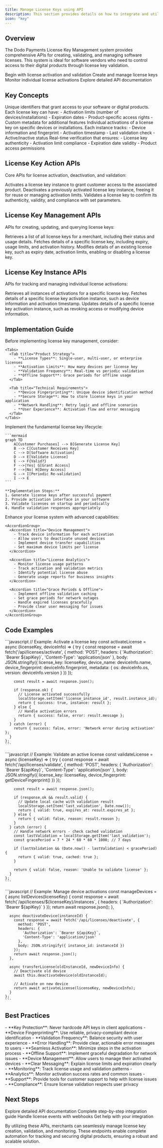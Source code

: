 ```yaml
---
title: Manage License Keys using API
description: This section provides details on how to integrate and utilize the License Key Management feature using the available APIs.
icon: "key"
---
```


## Overview

The Dodo Payments License Key Management system provides comprehensive APIs for creating, validating, and managing software licenses. This system is ideal for software vendors who need to control access to their digital products through license key validation.

<CardGroup cols={2}>
  <Card title="Quick Start" icon="rocket" href="#license-key-action-apis">
    Begin with license activation and validation
  </Card>
  <Card title="Management APIs" icon="settings" href="#license-key-management-apis">
    Create and manage license keys
  </Card>
  <Card title="Instance Tracking" icon="eye" href="#license-key-instance-apis">
    Monitor individual license activations
  </Card>
  <Card title="API Reference" icon="code" href="/api-reference/licenses/activate-license">
    Explore detailed API documentation
  </Card>
</CardGroup>

## Key Concepts

<AccordionGroup>
  <Accordion title="License Keys">
    Unique identifiers that grant access to your software or digital products. Each license key can have:
    - Activation limits (number of devices/installations)
    - Expiration dates
    - Product-specific access rights
    - Custom metadata for additional features
  </Accordion>
  
  <Accordion title="License Instances">
    Individual activations of a license key on specific devices or installations. Each instance tracks:
    - Device information and fingerprint
    - Activation timestamp
    - Last validation check
    - Active/inactive status
  </Accordion>
  
  <Accordion title="Validation Process">
    Real-time verification that ensures:
    - License key authenticity
    - Activation limit compliance
    - Expiration date validity
    - Product access permissions
  </Accordion>
</AccordionGroup>

## License Key Action APIs

Core APIs for license activation, deactivation, and validation:

<Card title="POST: Activate License" icon="link" href="/api-reference/licenses/activate-license" horizontal>
    Activates a license key instance to grant customer access to the associated product.
</Card>

<Card title="POST: Deactivate License" icon="link" href="/api-reference/licenses/deactivate-license" horizontal>
    Deactivates a previously activated license key instance, freeing it for reuse or managing activation limits.
</Card>

<Card title="POST: Validate License" icon="link" href="/api-reference/licenses/validate-license" horizontal>
    Validates a license key to confirm its authenticity, validity, and compliance with set parameters.
</Card>

## License Key Management APIs

APIs for creating, updating, and querying license keys:

<Card title="GET: Get License Keys" icon="link" href="/api-reference/licenses/get-license-keys" horizontal>
    Retrieves a list of all license keys for a merchant, including their status and usage details.
</Card>

<Card title="GET: Get License Key" icon="link" href="/api-reference/licenses/get-license-key" horizontal>
    Fetches details of a specific license key, including expiry, usage limits, and activation history.
</Card>

<Card title="PATCH: Update License Key" icon="link" href="/api-reference/licenses/update-license-key" horizontal>
    Modifies details of an existing license key, such as expiry date, activation limits, enabling or disabling a license key.
</Card>

## License Key Instance APIs

APIs for tracking and managing individual license activations:

<Card title="GET: Get License Key Instances" icon="link" href="/api-reference/licenses/get-license-key-instances" horizontal>
    Retrieves all instances of activations for a specific license key.
</Card>

<Card title="GET: Get License Key Instance" icon="link" href="/api-reference/licenses/get-license-key-instance" horizontal>
    Fetches details of a specific license key activation instance, such as device information and activation timestamp.
</Card>

<Card title="PATCH: Update License Key Instance" icon="link" href="/api-reference/licenses/update-license-key-instance" horizontal>
    Updates details of a specific license key activation instance, such as revoking access or modifying device information.
</Card>

## Implementation Guide

<Steps>
  <Step title="Integration Planning">
    Before implementing license key management, consider:
    
    <Tabs>
      <Tab title="Product Strategy">
        - **License Types**: Single-user, multi-user, or enterprise licenses
        - **Activation Limits**: How many devices per license key
        - **Validation Frequency**: Real-time vs periodic validation
        - **Offline Support**: Grace periods for offline usage
      </Tab>
      
      <Tab title="Technical Requirements">
        - **Device Fingerprinting**: Unique device identification method
        - **Secure Storage**: How to store license keys in your application
        - **Network Handling**: Retry logic and offline scenarios
        - **User Experience**: Activation flow and error messaging
      </Tab>
    </Tabs>
  </Step>
  
  <Step title="Basic License Workflow">
    Implement the fundamental license key lifecycle:
    
    ```mermaid
    graph TD
        A[Customer Purchases] --> B[Generate License Key]
        B --> C[Customer Receives Key]
        C --> D[Software Activation]
        D --> E[Validate License]
        E --> F{Valid?}
        F -->|Yes| G[Grant Access]
        F -->|No| H[Deny Access]
        G --> I[Periodic Re-validation]
        I --> E
    ```
    
    **Implementation Steps:**
    1. Generate license keys after successful payment
    2. Provide activation interface in your software
    3. Validate licenses on startup and periodically
    4. Handle validation responses appropriately
  </Step>
  
  <Step title="Advanced Features">
    Enhance your license system with advanced capabilities:
    
    <AccordionGroup>
      <Accordion title="Device Management">
        - Track device information for each activation
        - Allow users to deactivate unused devices
        - Implement device transfer capabilities
        - Set maximum device limits per license
      </Accordion>
      
      <Accordion title="License Analytics">
        - Monitor license usage patterns
        - Track activation and validation metrics
        - Identify potential license abuse
        - Generate usage reports for business insights
      </Accordion>
      
      <Accordion title="Grace Periods & Offline">
        - Implement offline validation caching
        - Set grace periods for network outages
        - Handle expired licenses gracefully
        - Provide clear user messaging for issues
      </Accordion>
    </AccordionGroup>
  </Step>
</Steps>

## Code Examples

<Tabs>
  <Tab title="License Activation">
    ```javascript
    // Example: Activate a license key
    const activateLicense = async (licenseKey, deviceInfo) => {
      try {
        const response = await fetch('/api/licenses/activate', {
          method: 'POST',
          headers: {
            'Authorization': `Bearer ${apiKey}`,
            'Content-Type': 'application/json'
          },
          body: JSON.stringify({
            license_key: licenseKey,
            device_name: deviceInfo.name,
            device_fingerprint: deviceInfo.fingerprint,
            metadata: {
              os: deviceInfo.os,
              version: deviceInfo.version
            }
          })
        });
        
        const result = await response.json();
        
        if (response.ok) {
          // License activated successfully
          localStorage.setItem('license_instance_id', result.instance_id);
          return { success: true, instance: result };
        } else {
          // Handle activation errors
          return { success: false, error: result.message };
        }
      } catch (error) {
        return { success: false, error: 'Network error during activation' };
      }
    };
    ```
  </Tab>
  
  <Tab title="License Validation">
    ```javascript
    // Example: Validate an active license
    const validateLicense = async (licenseKey) => {
      try {
        const response = await fetch('/api/licenses/validate', {
          method: 'POST',
          headers: {
            'Authorization': `Bearer ${apiKey}`,
            'Content-Type': 'application/json'
          },
          body: JSON.stringify({
            license_key: licenseKey,
            device_fingerprint: getDeviceFingerprint()
          })
        });
        
        const result = await response.json();
        
        if (response.ok && result.valid) {
          // Update local cache with validation result
          localStorage.setItem('last_validation', Date.now());
          return { valid: true, expires_at: result.expires_at };
        } else {
          return { valid: false, reason: result.reason };
        }
      } catch (error) {
        // Handle network errors - check cached validation
        const lastValidation = localStorage.getItem('last_validation');
        const gracePeriod = 7 * 24 * 60 * 60 * 1000; // 7 days
        
        if (lastValidation && (Date.now() - lastValidation) < gracePeriod) {
          return { valid: true, cached: true };
        }
        
        return { valid: false, reason: 'Unable to validate license' };
      }
    };
    ```
  </Tab>
  
  <Tab title="Device Management">
    ```javascript
    // Example: Manage device activations
    const manageDevices = {
      async listDevices(licenseKey) {
        const response = await fetch(`/api/licenses/${licenseKey}/instances`, {
          headers: { 'Authorization': `Bearer ${apiKey}` }
        });
        return await response.json();
      },
      
      async deactivateDevice(instanceId) {
        const response = await fetch('/api/licenses/deactivate', {
          method: 'POST',
          headers: {
            'Authorization': `Bearer ${apiKey}`,
            'Content-Type': 'application/json'
          },
          body: JSON.stringify({ instance_id: instanceId })
        });
        return await response.json();
      },
      
      async transferLicense(oldInstanceId, newDeviceInfo) {
        // Deactivate old device
        await this.deactivateDevice(oldInstanceId);
        
        // Activate on new device
        return await activateLicense(licenseKey, newDeviceInfo);
      }
    };
    ```
  </Tab>
</Tabs>

## Best Practices

<AccordionGroup>
  <Accordion title="Security Considerations">
    - **Key Protection**: Never hardcode API keys in client applications
    - **Device Fingerprinting**: Use reliable, privacy-compliant device identification
    - **Validation Frequency**: Balance security with user experience
    - **Error Handling**: Provide clear, actionable error messages to users
  </Accordion>
  
  <Accordion title="User Experience">
    - **Seamless Activation**: Minimize steps in the activation process
    - **Offline Support**: Implement graceful degradation for network issues
    - **Device Management**: Allow users to manage their activated devices
    - **Clear Messaging**: Explain license limits and expiration clearly
  </Accordion>
  
  <Accordion title="Operational Excellence">
    - **Monitoring**: Track license usage and validation patterns
    - **Analytics**: Monitor activation success rates and common issues
    - **Support**: Provide tools for customer support to help with license issues
    - **Compliance**: Ensure license validation respects user privacy
  </Accordion>
</AccordionGroup>

## Next Steps

<CardGroup cols={2}>
  <Card title="API Reference" icon="code" href="/api-reference/licenses/activate-license">
    Explore detailed API documentation
  </Card>
  <Card title="Integration Tutorial" icon="graduation-cap" href="/developer-resources/integration-tutorial">
    Complete step-by-step integration guide
  </Card>
  <Card title="Webhooks" icon="bell" href="/developer-resources/webhooks/intents/webhook-events-guide">
    Handle license events with webhooks
  </Card>
  <Card title="Support" icon="life-ring" href="/miscellaneous/help-support">
    Get help with your integration
  </Card>
</CardGroup>

By utilizing these APIs, merchants can seamlessly manage license key creation, validation, and monitoring. These endpoints enable complete automation for tracking and securing digital products, ensuring a robust and scalable solution.